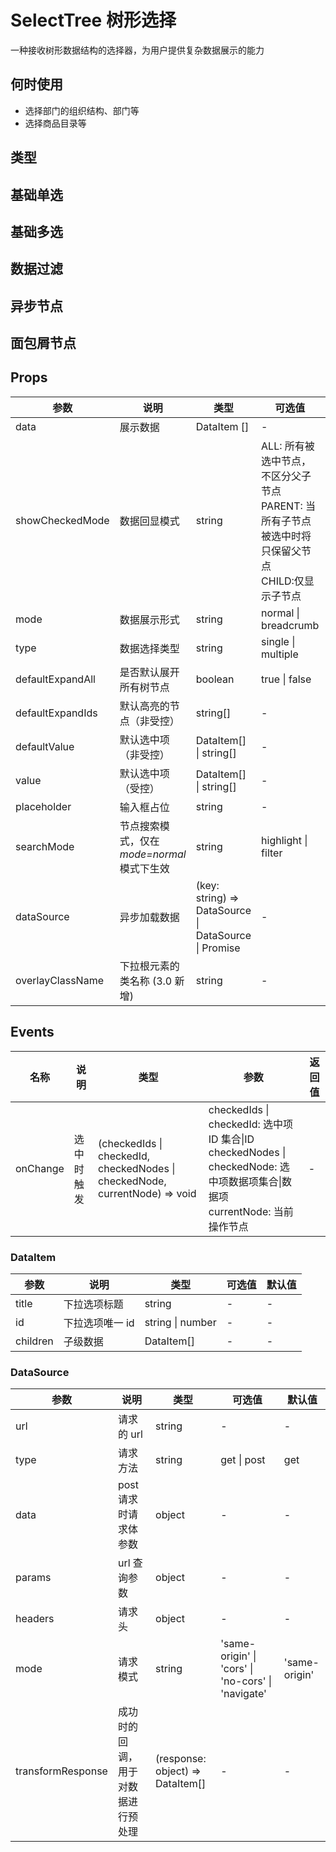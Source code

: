 # SelectTree 树形选择

一种接收树形数据结构的选择器，为用户提供复杂数据展示的能力

## 何时使用

- 选择部门的组织结构、部门等
- 选择商品目录等

## 类型

## 基础单选


<DemoSingle />

## 基础多选


<DemoMultiple />

## 数据过滤


<DemoFilter />

## 异步节点


<DemoAsync />

## 面包屑节点


<DemoBread />

## Props

| 参数             | 说明                                      | 类型                                                 | 可选值                                                                                                     | 默认值 |
| ---------------- | ----------------------------------------- | ---------------------------------------------------- | ---------------------------------------------------------------------------------------------------------- | ------ |
| data             | 展示数据                                  | DataItem []                                          | -                                                                                                          | -      |
| showCheckedMode  | 数据回显模式                              | string                                               | ALL: 所有被选中节点，不区分父子节点 <br/>PARENT: 当所有子节点被选中时将只保留父节点<br/>CHILD:仅显示子节点 | CHILD  |
| mode             | 数据展示形式                              | string                                               | normal \| breadcrumb                                                                                       | false  |
| type             | 数据选择类型                              | string                                               | single \| multiple                                                                                         | false  |
| defaultExpandAll | 是否默认展开所有树节点                    | boolean                                              | true \| false                                                                                              | false  |
| defaultExpandIds | 默认高亮的节点（非受控）                  | string[]                                             | -                                                                                                          | -      |
| defaultValue     | 默认选中项 （非受控）                     | DataItem[] \| string[]                               | -                                                                                                          | -      |
| value            | 默认选中项 （受控）                       | DataItem[] \| string[]                               | -                                                                                                          | -      |
| placeholder      | 输入框占位                                | string                                               | -                                                                                                          | 请选择 |
| searchMode       | 节点搜索模式，仅在*mode=normal*模式下生效 | string                                               | highlight \| filter                                                                                        | -      |
| dataSource       | 异步加载数据                              | (key: string) => DataSource \| DataSource \| Promise | -                                                                                                          | -      |
| overlayClassName | 下拉根元素的类名称 (3.0 新增)             | string                                               | -                                                                                                          | -      |

<!-- | expandIds        | 默认高亮的节点（受控）                    | string[]                                                                    | -                                                                                                          | -      | -->

## Events

| 名称     | 说明       | 类型                                                                        | 参数                                                                                                                                    | 返回值 |
| -------- | ---------- | --------------------------------------------------------------------------- | --------------------------------------------------------------------------------------------------------------------------------------- | ------ |
| onChange | 选中时触发 | (checkedIds \| checkedId, checkedNodes \| checkedNode, currentNode) => void | checkedIds \| checkedId: 选中项 ID 集合\|ID <br/> checkedNodes \| checkedNode: 选中项数据项集合\|数据项 <br/> currentNode: 当前操作节点 | -      |

### DataItem

| 参数     | 说明            | 类型             | 可选值 | 默认值 |
| -------- | --------------- | ---------------- | ------ | ------ |
| title    | 下拉选项标题    | string           | -      | -      |
| id       | 下拉选项唯一 id | string \| number | -      | -      |
| children | 子级数据        | DataItem[]       | -      | -      |

### DataSource

| 参数              | 说明                               | 类型                             | 可选值                                             | 默认值        |
| ----------------- | ---------------------------------- | -------------------------------- | -------------------------------------------------- | ------------- |
| url               | 请求的 url                         | string                           | -                                                  | -             |
| type              | 请求方法                           | string                           | get \| post                                        | get           |
| data              | post 请求时请求体参数              | object                           | -                                                  | -             |
| params            | url 查询参数                       | object                           | -                                                  | -             |
| headers           | 请求头                             | object                           | -                                                  | -             |
| mode              | 请求模式                           | string                           | 'same-origin' \| 'cors' \| 'no-cors' \| 'navigate' | 'same-origin' |
| transformResponse | 成功时的回调，用于对数据进行预处理 | (response: object) => DataItem[] | -                                                  | -             |

